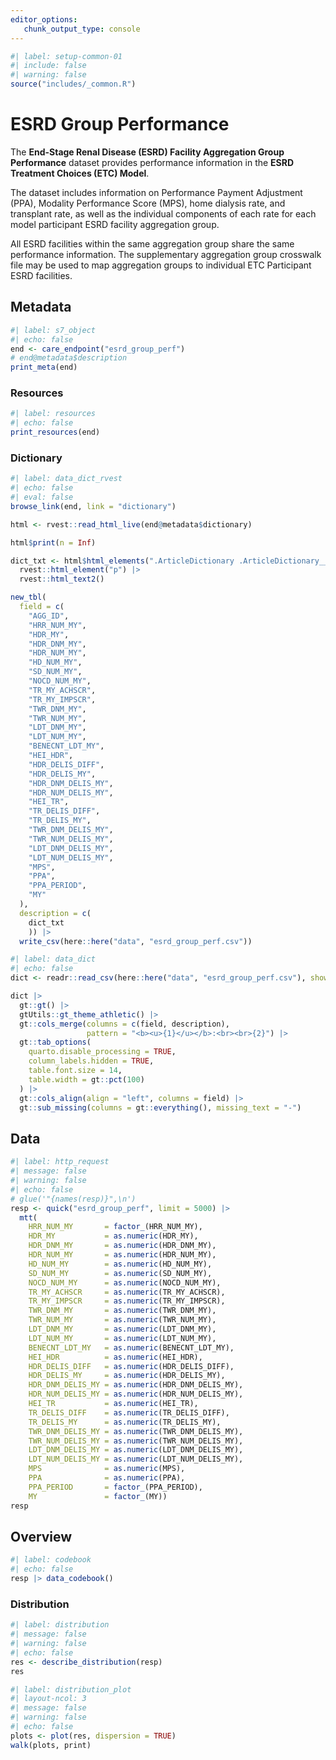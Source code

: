 ```yaml
---
editor_options: 
   chunk_output_type: console
---
```


```r
#| label: setup-common-01
#| include: false
#| warning: false
source("includes/_common.R")
```

# ESRD Group Performance {#care-esrdgrp}

The __End-Stage Renal Disease (ESRD) Facility Aggregation Group Performance__ dataset provides performance information in the __ESRD Treatment Choices (ETC) Model__. 

The dataset includes information on Performance Payment Adjustment (PPA), Modality Performance Score (MPS), home dialysis rate, and transplant rate, as well as the individual components of each rate for each model participant ESRD facility aggregation group. 

[All ESRD facilities within the same aggregation group share the same performance information. The supplementary aggregation group crosswalk file may be used to map aggregation groups to individual ETC Participant ESRD facilities.]{.aside}

## Metadata

```r
#| label: s7_object
#| echo: false
end <- care_endpoint("esrd_group_perf")
# end@metadata$description
print_meta(end)
```

### Resources

```r
#| label: resources
#| echo: false
print_resources(end)
```

### Dictionary

```r
#| label: data_dict_rvest
#| echo: false
#| eval: false
browse_link(end, link = "dictionary")

html <- rvest::read_html_live(end@metadata$dictionary)

html$print(n = Inf)

dict_txt <- html$html_elements(".ArticleDictionary .ArticleDictionary__inner .ArticleDictionary__definition") |> 
  rvest::html_element("p") |> 
  rvest::html_text2()

new_tbl(
  field = c(
    "AGG_ID",
    "HRR_NUM_MY",
    "HDR_MY",
    "HDR_DNM_MY",
    "HDR_NUM_MY",
    "HD_NUM_MY",
    "SD_NUM_MY",
    "NOCD_NUM_MY",
    "TR_MY_ACHSCR",
    "TR_MY_IMPSCR",
    "TWR_DNM_MY",
    "TWR_NUM_MY",
    "LDT_DNM_MY",
    "LDT_NUM_MY",
    "BENECNT_LDT_MY",
    "HEI_HDR",
    "HDR_DELIS_DIFF",
    "HDR_DELIS_MY",
    "HDR_DNM_DELIS_MY",
    "HDR_NUM_DELIS_MY",
    "HEI_TR",
    "TR_DELIS_DIFF",
    "TR_DELIS_MY",
    "TWR_DNM_DELIS_MY",
    "TWR_NUM_DELIS_MY",
    "LDT_DNM_DELIS_MY",
    "LDT_NUM_DELIS_MY",
    "MPS",
    "PPA",
    "PPA_PERIOD",
    "MY"
  ),
  description = c(
    dict_txt
    )) |> 
  write_csv(here::here("data", "esrd_group_perf.csv"))
```

```r
#| label: data_dict
#| echo: false
dict <- readr::read_csv(here::here("data", "esrd_group_perf.csv"), show_col_types = FALSE)

dict |> 
  gt::gt() |>
  gtUtils::gt_theme_athletic() |>
  gt::cols_merge(columns = c(field, description), 
                 pattern = "<b><u>{1}</u></b>:<br><br>{2}") |>
  gt::tab_options(
    quarto.disable_processing = TRUE,
    column_labels.hidden = TRUE,
    table.font.size = 14,
    table.width = gt::pct(100)
  ) |>
  gt::cols_align(align = "left", columns = field) |>
  gt::sub_missing(columns = gt::everything(), missing_text = "-")
```

## Data

```r
#| label: http_request
#| message: false
#| warning: false
#| echo: false
# glue('"{names(resp)}",\n')
resp <- quick("esrd_group_perf", limit = 5000) |> 
  mtt(
    HRR_NUM_MY       = factor_(HRR_NUM_MY),
    HDR_MY           = as.numeric(HDR_MY),
    HDR_DNM_MY       = as.numeric(HDR_DNM_MY),
    HDR_NUM_MY       = as.numeric(HDR_NUM_MY),
    HD_NUM_MY        = as.numeric(HD_NUM_MY),
    SD_NUM_MY        = as.numeric(SD_NUM_MY),
    NOCD_NUM_MY      = as.numeric(NOCD_NUM_MY),
    TR_MY_ACHSCR     = as.numeric(TR_MY_ACHSCR),
    TR_MY_IMPSCR     = as.numeric(TR_MY_IMPSCR),
    TWR_DNM_MY       = as.numeric(TWR_DNM_MY),
    TWR_NUM_MY       = as.numeric(TWR_NUM_MY),
    LDT_DNM_MY       = as.numeric(LDT_DNM_MY),
    LDT_NUM_MY       = as.numeric(LDT_NUM_MY),
    BENECNT_LDT_MY   = as.numeric(BENECNT_LDT_MY),
    HEI_HDR          = as.numeric(HEI_HDR),
    HDR_DELIS_DIFF   = as.numeric(HDR_DELIS_DIFF),
    HDR_DELIS_MY     = as.numeric(HDR_DELIS_MY),
    HDR_DNM_DELIS_MY = as.numeric(HDR_DNM_DELIS_MY),
    HDR_NUM_DELIS_MY = as.numeric(HDR_NUM_DELIS_MY),
    HEI_TR           = as.numeric(HEI_TR),
    TR_DELIS_DIFF    = as.numeric(TR_DELIS_DIFF),
    TR_DELIS_MY      = as.numeric(TR_DELIS_MY),
    TWR_DNM_DELIS_MY = as.numeric(TWR_DNM_DELIS_MY),
    TWR_NUM_DELIS_MY = as.numeric(TWR_NUM_DELIS_MY),
    LDT_DNM_DELIS_MY = as.numeric(LDT_DNM_DELIS_MY),
    LDT_NUM_DELIS_MY = as.numeric(LDT_NUM_DELIS_MY),
    MPS              = as.numeric(MPS),
    PPA              = as.numeric(PPA),
    PPA_PERIOD       = factor_(PPA_PERIOD),
    MY               = factor_(MY))
resp
```

## Overview

```r
#| label: codebook
#| echo: false
resp |> data_codebook()
```

### Distribution

```r
#| label: distribution
#| message: false
#| warning: false
#| echo: false
res <- describe_distribution(resp)
res
```

```r
#| label: distribution_plot
#| layout-ncol: 3
#| message: false
#| warning: false
#| echo: false
plots <- plot(res, dispersion = TRUE)
walk(plots, print)
```

